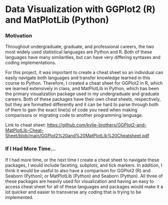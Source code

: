# **Data Visualization with GGPlot2 (R) and MatPlotLib (Python)**

### Motivation

Throughout undergraduate, graduate, and professional careers, the two most widely used statistical languages are Python and R. Both of these languages have many similarities, but can have very differing syntaxes and coding implementations.

For this project, it was important to create a cheat sheet so an individual can easily navigate both languages and transfer knowledge learned in this course to Python. Therefore, I created a cheat sheet for GGPlot2 in R, which we learned extensively in class, and MatPlotLib in Python, which has been the primary visualization package used in my undergraduate and graduate careers. Both of these packages have their own cheat sheets, respectively, but they are formatted differently and it can be hard to parse through both of them to gain the exact line(s) of code you need when making comparisons or migrating code to another programming language.

Link to cheat sheet: <https://github.com/kylie-brothers/GGPlot2-and-MatPlotLib-Cheat-Sheet/blob/main/GGPlot2%20and%20MatPlotLib%20Cheatsheet.pdf>

### If I Had More Time...

If I had more time, or the next time I create a cheat sheet to navigate these packages, I would include faceting, subplots, and tick markers. In addition, I think it would be useful to also have a comparison for GGPlot2 (R) and Seaborn (Python); or MatPlotLib (Python) and Seaborn (Python). All three of these packages are heavily used for visualization and having an easy to access cheat sheet for all of these languages and packages would make it a lot quicker and easier to transverse any coding that is trying to be implemented.
